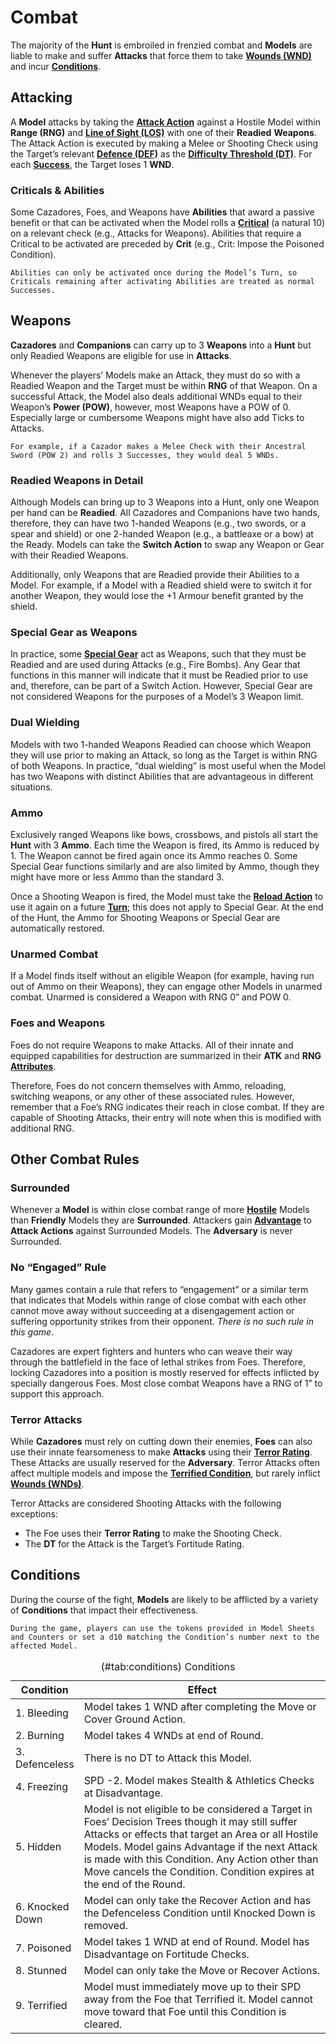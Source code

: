 # Combat {#combat}

The majority of the **Hunt** is embroiled in frenzied combat and **Models** are liable to make and suffer **Attacks** that force them to take **[Wounds (WND)](#wounds)** and incur **[Conditions](#conditions)**.

## Attacking {#attacks}

A **Model** attacks by taking the **[Attack Action](#actions)** against a Hostile Model within **Range (RNG)** and **[Line of Sight (LOS)](#los)** with one of their **Readied** **Weapons**. The Attack Action is executed by making a Melee or Shooting Check using the Target’s relevant **[Defence (DEF)](#attributes)** as the **[Difficulty Threshold (DT)](#dt)**. For each **[Success](#checks)**, the Target loses 1 **WND**.

### Criticals & Abilities {#combatcrits .unnumbered}

Some Cazadores, Foes, and Weapons have **Abilities** that award a passive benefit or that can be activated when the Model rolls a **[Critical](#crits)** (a natural 10) on a relevant check (e.g., Attacks for Weapons). Abilities that require a Critical to be activated are preceded by **Crit** (e.g., Crit: Impose the Poisoned Condition). 

```block
Abilities can only be activated once during the Model’s Turn, so Criticals remaining after activating Abilities are treated as normal Successes.
```

## Weapons {#weapons}

**Cazadores** and **Companions** can carry up to 3 **Weapons** into a **Hunt** but only Readied Weapons are eligible for use in **Attacks**. 

Whenever the players’ Models make an Attack, they must do so with a Readied Weapon and the Target must be within **RNG** of that Weapon. On a successful Attack, the Model also deals additional WNDs equal to their Weapon’s **Power (POW)**, however, most Weapons have a POW of 0. Especially large or cumbersome Weapons might have  also add Ticks to Attacks.

```block
For example, if a Cazador makes a Melee Check with their Ancestral Sword (POW 2) and rolls 3 Successes, they would deal 5 WNDs.
```

### Readied Weapons in Detail {#readied .unnumbered}

Although Models can bring up to 3 Weapons into a Hunt, only one Weapon per hand can be **Readied**. All Cazadores and Companions have two hands, therefore, they can have two 1-handed Weapons (e.g., two swords, or a spear and shield) or one 2-handed Weapon (e.g., a battleaxe or a bow) at the Ready. Models can take the **Switch Action** to swap any Weapon or Gear with their Readied Weapons. 


Additionally, only Weapons that are Readied provide their Abilities to a Model. For example, if a Model with a Readied shield were to switch it for another Weapon, they would lose the +1 Armour benefit granted by the shield. 

### Special Gear as Weapons {-}

In practice, some **[Special Gear](#special-gear)** act as Weapons, such that they must be Readied and are used during Attacks (e.g., Fire Bombs). Any Gear that functions in this manner will indicate that it must be Readied prior to use and, therefore, can be part of a Switch Action. However, Special Gear are not considered Weapons for the purposes of a Model’s 3 Weapon limit. 

### Dual Wielding {-}

Models with two 1-handed Weapons Readied can choose which Weapon they will use prior to making an Attack, so long as the Target is within RNG of both Weapons. In practice, “dual wielding” is most useful when the Model has two Weapons with distinct Abilities that are advantageous in different situations.

### Ammo {#ammo .unnumbered}

Exclusively ranged Weapons like bows, crossbows, and pistols all start the **Hunt** with 3 **Ammo**. Each time the Weapon is fired, its Ammo is reduced by 1. The Weapon cannot be fired again once its Ammo reaches 0. Some Special Gear functions similarly and are also limited by Ammo, though they might have more or less Ammo than the standard 3.


Once a Shooting Weapon is fired, the Model must take the **[Reload Action](#actions)** to use it again on a future **[Turn](#turns)**; this does not apply to Special Gear. At the end of the Hunt, the Ammo for Shooting Weapons or Special Gear are automatically restored.

### Unarmed Combat {-}

If a Model finds itself without an eligible Weapon (for example, having run out of Ammo on their Weapons), they can engage other Models in unarmed combat. Unarmed is considered a Weapon with RNG 0” and POW 0.

### Foes and Weapons {-}

Foes do not require Weapons to make Attacks. All of their innate and equipped capabilities for destruction are summarized in their **ATK** and **RNG [Attributes](#fattributes)**. 



Therefore, Foes do not concern themselves with Ammo, reloading, switching weapons, or any other of these associated rules. However, remember that a Foe’s RNG indicates their reach in close combat. If they are capable of Shooting Attacks, their entry will note when this is modified with additional RNG. 

## Other Combat Rules

### Surrounded  {#surrounded .unnumbered}

Whenever a **Model** is within close combat range of more **[Hostile](#scale)** Models than **Friendly** Models they are **Surrounded**. Attackers gain **[Advantage](#adv)** to **Attack Actions** against Surrounded Models. The **Adversary** is never Surrounded.

### No "Engaged" Rule {-}

Many games contain a rule that refers to “engagement” or a similar term that indicates that Models within range of close combat with each other cannot move away without succeeding at a disengagement action or suffering opportunity strikes from their opponent. *There is no such rule in this game*. 



Cazadores are expert fighters and hunters who can weave their way through the battlefield in the face of lethal strikes from Foes. Therefore, locking Cazadores into a position is mostly reserved for effects inflicted by specially dangerous Foes. Most close combat Weapons have a RNG of 1” to support this approach.

### Terror Attacks {#terrorattacks .unnumbered}

While **Cazadores** must rely on cutting down their enemies, **Foes** can also use their innate fearsomeness to make **Attacks** using their **[Terror Rating](#fattributes)**. These Attacks are usually reserved for the **Adversary**. Terror Attacks often affect multiple models and impose the **[Terrified Condition](#conditions)**, but rarely inflict **[Wounds (WNDs)](#wounds)**. 



Terror Attacks are considered Shooting Attacks with the following exceptions:

- The Foe uses their **Terror Rating** to make the Shooting Check.
- The **DT** for the Attack is the Target’s Fortitude Rating.

## Conditions {#conditions}

During the course of the fight, **Models** are likely to be afflicted by a variety of **Conditions** that impact their effectiveness. 

```block
During the game, players can use the tokens provided in Model Sheets and Counters or set a d10 matching the Condition’s number next to the affected Model.
```



Table: (#tab:conditions) Conditions

| **Condition**   | **Effect**                                                   |
| --------------- | ------------------------------------------------------------ |
| 1. Bleeding     | Model takes 1 WND after completing the Move or Cover Ground Action. |
| 2. Burning      | Model takes 4 WNDs at end of Round.                          |
| 3. Defenceless  | There is no DT to Attack this Model.                         |
| 4. Freezing     | SPD -2. Model makes Stealth & Athletics Checks at Disadvantage. |
| 5. Hidden       | Model is not eligible to be considered a Target in Foes' Decision Trees though it may still suffer Attacks or effects that target an Area or all Hostile Models. Model gains Advantage if the next Attack is made with this Condition. Any Action other than Move cancels the Condition. Condition expires at the end of the Round. |
| 6. Knocked Down | Model can only take the Recover Action and has the Defenceless Condition until Knocked Down is removed. |
| 7. Poisoned     | Model takes 1 WND at end of Round. Model has Disadvantage on Fortitude Checks. |
| 8. Stunned      | Model can only take the Move or Recover Actions.             |
| 9. Terrified    | Model must immediately move up to their SPD away from the Foe that Terrified it. Model cannot move toward that Foe until this Condition is cleared. |